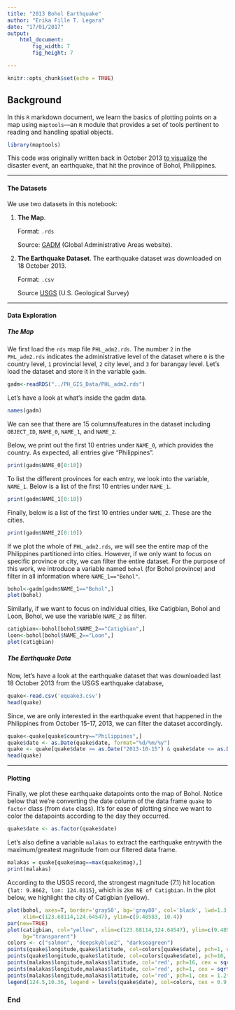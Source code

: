```yaml
---
title: "2013 Bohol Earthquake"
author: "Erika Fille T. Legara"
date: "17/01/2017"
output: 
    html_document:
        fig_width: 7
        fig_height: 7

---
```


```r
knitr::opts_chunk$set(echo = TRUE)
```

## Background
In this `R` markdown document, we learn the basics of plotting points on a map using `maptools`---an `R` module that provides a set of tools pertinent to reading and handling spatial objects. 

```r
library(maptools)
```

This code was originally written back in October 2013 [to visualize][1] the disaster event,  an earthquake, that hit the province of Bohol, Philippines. 

***
#### The Datasets
We use two datasets in this notebook: 

1. **The Map**. 

    Format: `.rds` 
    
    Source: [GADM][2] (Global Administrative Areas website). 

2. **The Earthquake Dataset**. The earthquake dataset was downloaded on 18 October 2013.

    Format: `.csv` 
    
    Source [USGS][3] (U.S. Geological Survey) 

[1]: https://erikafille.ph/2013/10/19/did-you-tweet-about-the-bohol-earthquake/ "to visualize"
[2]: http://gadm.org/about "GADM"
[3]: https://www.usgs.gov/ "USGS"

***
#### Data Exploration

##### The Map
We first load the `rds` map file `PHL_adm2.rds`. The number `2` in the `PHL_adm2.rds` indicates the administrative level of the dataset where `0` is the country level, `1` provincial level, `2` city level, and `3` for barangay level. Let's load the dataset and store it in the variable `gadm`.

```r
gadm<-readRDS("../PH_GIS_Data/PHL_adm2.rds")
```
Let's have a look at what's inside the gadm data. 

```r
names(gadm)
```
We can see that there are 15 columns/features in the dataset including `OBJECT_ID`, `NAME_0`, `NAME_1`, and `NAME_2`.

Below, we print out the first 10 entries under `NAME_0`, which provides the country. As expected, all entries give "Philippines".
```r
print(gadm$NAME_0[0:10])
```

To list the different provinces for each entry, we look into the variable, `NAME_1`.
Below is a list of the first 10 entries under `NAME_1`.
```r
print(gadm$NAME_1[0:10])
```

Finally, below is a list of the first 10 entries under `NAME_2`. These are the cities.
```r
print(gadm$NAME_2[0:10])
```

If we plot the whole of `PHL_adm2.rds`, we will see the entire map of the Philippines partitioned into cities. However, if we only want to focus on specific province or city, we can filter the entire dataset. For the purpose of this work, we introduce a variable named `bohol` (for Bohol province) and filter in all information where `NAME_1=="Bohol"`.

```r
bohol<-gadm[gadm$NAME_1=="Bohol",]
plot(bohol)
```

Similarly, if we want to focus on individual cities, like Catigbian, Bohol and Loon, Bohol, we use the variable `NAME_2` as filter.

```r
catigbian<-bohol[bohol$NAME_2=="Catigbian",]
loon<-bohol[bohol$NAME_2=="Loon",]
plot(catigbian)
```

##### The Earthquake Data
Now, let's have a look at the earthquake dataset that was downloaded last 18 October 2013 from the USGS earthquake database,

```r
quake<-read.csv('equake3.csv')
head(quake)
```

Since, we are only interested in the earthquake event that happened in the Philippines from October 15-17, 2013, we can filter the dataset accordingly.

```r
quake<-quake[quake$country=="Philippines",]
quake$date <- as.Date(quake$date, format="%d/%m/%y")
quake <- quake[quake$date >= as.Date("2013-10-15") & quake$date <= as.Date("2013-10-17"),]
head(quake)
```

***

#### Plotting
Finally, we plot these earthquake datapoints onto the map of Bohol. Notice below that we're converting the date column of the data frame `quake` to `factor` class (from `date` class). It's for ease of plotting since we want to color the datapoints according to the day they occurred.

```r
quake$date <- as.factor(quake$date)
```
Let's also define a variable `malakas` to extract the earthquake entrywith the maximum/greatest magnitude from our filtered data frame.

```r
malakas = quake[quake$mag==max(quake$mag),]
print(malakas)
```
According to the USGS record, the strongest magnitude (7.1) hit location `{lat: 9.8662, lon: 124.0115}`, which is `2km NE of Catigbian`. In the plot below, we highlight the city of Catigbian (yellow). 

```r
plot(bohol, axes=T, border='gray50', bg='gray80', col='black', lwd=1.3,
     xlim=c(123.68114,124.64547), ylim=c(9.48583, 10.4))
par(new=TRUE)
plot(catigbian, col="yellow", xlim=c(123.68114,124.64547), ylim=c(9.48583, 10.4),
     bg="transparent")
colors <- c("salmon", "deepskyblue2", "darkseagreen")
points(quake$longitude,quake$latitude, col=colors[quake$date], pch=1, cex = sqrt(quake$mag))
points(quake$longitude,quake$latitude, col=colors[quake$date], pch=16, cex = sqrt(quake$mag/pi))
points(malakas$longitude,malakas$latitude, col='red', pch=16, cex = sqrt(malakas$mag/2))
points(malakas$longitude,malakas$latitude, col='red', pch=1, cex = sqrt(malakas$mag))
points(malakas$longitude,malakas$latitude, col='red', pch=1, cex = 1.2*sqrt(malakas$mag))
legend(124.5,10.36, legend = levels(quake$date), col=colors, cex = 0.9, pch = 16, bty = "n")

```

### End